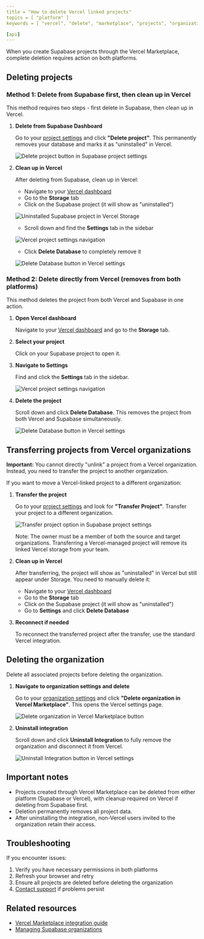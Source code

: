 ```yaml
---
title = "How to delete Vercel linked projects"
topics = [ "platform" ]
keywords = [ "vercel", "delete", "marketplace", "projects", "organization" ]

[api]
---
```


When you create Supabase projects through the Vercel Marketplace, complete deletion requires action on both platforms.

## Deleting projects

### Method 1: Delete from Supabase first, then clean up in Vercel

This method requires two steps - first delete in Supabase, then clean up in Vercel.

1. **Delete from Supabase Dashboard**

   Go to your [project settings](/dashboard/project/_/settings/general) and click **"Delete project"**. This permanently removes your database and marks it as "uninstalled" in Vercel.

   ![Delete project button in Supabase project settings](/docs/img/troubleshooting/54428354-a1f4-4c44-bd03-d87f4b925d94.png)

2. **Clean up in Vercel**

   After deleting from Supabase, clean up in Vercel:

   - Navigate to your [Vercel dashboard](https://vercel.com/dashboard)
   - Go to the **Storage** tab
   - Click on the Supabase project (it will show as "uninstalled")

   ![Uninstalled Supabase project in Vercel Storage](/docs/img/troubleshooting/cf450bca-aad3-4783-ae3b-5cc83e0afa54.png)

   - Scroll down and find the **Settings** tab in the sidebar

   ![Vercel project settings navigation](/docs/img/troubleshooting/da70bc33-f123-4567-8901-abcdef123456.png)

   - Click **Delete Database** to completely remove it

   ![Delete Database button in Vercel settings](/docs/img/troubleshooting/c4e7b193-4567-8901-abcd-ef1234567890.png)

### Method 2: Delete directly from Vercel (removes from both platforms)

This method deletes the project from both Vercel and Supabase in one action.

1. **Open Vercel dashboard**

   Navigate to your [Vercel dashboard](https://vercel.com/dashboard) and go to the **Storage** tab.

2. **Select your project**

   Click on your Supabase project to open it.

3. **Navigate to Settings**

   Find and click the **Settings** tab in the sidebar.

   ![Vercel project settings navigation](/docs/img/troubleshooting/da70bc33-f123-4567-8901-abcdef123456.png)

4. **Delete the project**

   Scroll down and click **Delete Database**. This removes the project from both Vercel and Supabase simultaneously.

   ![Delete Database button in Vercel settings](/docs/img/troubleshooting/c4e7b193-4567-8901-abcd-ef1234567890.png)

## Transferring projects from Vercel organizations

<Admonition type="note">

**Important:** You cannot directly "unlink" a project from a Vercel organization. Instead, you need to transfer the project to another organization.

</Admonition>

If you want to move a Vercel-linked project to a different organization:

1. **Transfer the project**

   Go to your [project settings](/dashboard/project/_/settings/general) and look for **"Transfer Project"**. Transfer your project to a different organization.

   ![Transfer project option in Supabase project settings](/docs/img/troubleshooting/627c1a3e-153e-40b5-9a91-a4f7bd7673a4.png)

   Note: The owner must be a member of both the source and target organizations. Transferring a Vercel-managed project will remove its linked Vercel storage from your team.

2. **Clean up in Vercel**

   After transferring, the project will show as "uninstalled" in Vercel but still appear under Storage. You need to manually delete it:

   - Navigate to your [Vercel dashboard](https://vercel.com/dashboard)
   - Go to the **Storage** tab
   - Click on the Supabase project (it will show as "uninstalled")
   - Go to **Settings** and click **Delete Database**

3. **Reconnect if needed**

   To reconnect the transferred project after the transfer, use the standard Vercel integration.

## Deleting the organization

<Admonition type="caution">

Delete all associated projects before deleting the organization.

</Admonition>

1. **Navigate to organization settings and delete**

   Go to your [organization settings](/dashboard/org/_/general) and click **"Delete organization in Vercel Marketplace"**. This opens the Vercel settings page.

   ![Delete organization in Vercel Marketplace button](/docs/img/troubleshooting/ff01bba8-abcd-ef12-3456-7890abcdef12.png)

2. **Uninstall integration**

   Scroll down and click **Uninstall Integration** to fully remove the organization and disconnect it from Vercel.

   ![Uninstall Integration button in Vercel settings](/docs/img/troubleshooting/f294a4d6-ef12-3456-7890-abcdef123456.png)

## Important notes

- Projects created through Vercel Marketplace can be deleted from either platform (Supabase or Vercel), with cleanup required on Vercel if deleting from Supabase first.
- Deletion permanently removes all project data.
- After uninstalling the integration, non-Vercel users invited to the organization retain their access.

## Troubleshooting

If you encounter issues:

1. Verify you have necessary permissions in both platforms
2. Refresh your browser and retry
3. Ensure all projects are deleted before deleting the organization
4. [Contact support](/dashboard/support/new) if problems persist

## Related resources

- [Vercel Marketplace integration guide](/docs/guides/integrations/vercel-marketplace)
- [Managing Supabase organizations](/docs/guides/platform/access-control)
